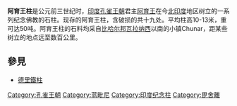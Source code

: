 {{unreferenced|time=2017-02-24T02:33:44+00:00}}
{{Infobox artifact
|image = [[File:Ashoka_pillar_at_Vaishali,_Bihar,_India.jpg|350px]]
|name = 阿育王柱
|image_caption = [[毘舍離|毘舍離]]的阿育王柱
|material = [[拋光|拋光]][[砂岩|砂岩]]
|size = 
|writing =
|created = 
|period = 公元前三世紀[[孔雀王朝|孔雀王朝]]
|place = 
|discovered_coords =
}}
'''阿育王柱'''是公元前三世纪时，[[印度|印度]][[孔雀王朝|孔雀王朝]]君主[[阿育王|阿育王]]在今[[北印度|北印度]]地区树立的一系列纪念佛教的石柱。现存的阿育王柱，含破损的共十九处。平均柱高10-13米，重可达50吨。阿育王柱的石料均采自[[比哈尔邦|比哈尔邦]][[瓦拉纳西|瓦拉纳西]]以南的小镇Chunar，距某些树立的地点远至数百公里。

{{gallery
|File:Geographical spread of known Ashoka Capitals in India.jpg|印度目前已知的阿育王柱分布地點
|File:Sarnath capital.jpg|[[鹿野苑|鹿野苑]]阿育王柱柱頭的[[亞洲獅|亞洲獅]]與[[法輪|法輪]]
}}

== 參見 ==
*[[德里鐵柱|德里鐵柱]]

{{佛教小作品}}
{{印度小作品}}

[[Category:孔雀王朝|Category:孔雀王朝]]
[[Category:蓝毗尼|Category:蓝毗尼]]
[[Category:印度纪念柱|Category:印度纪念柱]]
[[Category:毘舍離|Category:毘舍離]]